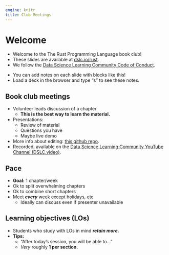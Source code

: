 ```yaml
---
engine: knitr
title: Club Meetings
---
```


# Welcome

- Welcome to the The Rust Programming Language book club! 
- These slides are available at [dslc.io/rust](https://dslc.io/rust).
- We follow the [Data Science Learning Community Code of Conduct](https://dslc.io/code_of_conduct.html).

::: notes
- You can add notes on each slide with blocks like this!
- Load a deck in the browser and type "s" to see these notes.
:::

## Book club meetings

-   Volunteer leads discussion of a chapter
    -   **This is the best way to learn the material.**
-   Presentations: 
    -   Review of material
    -   Questions you have
    -   Maybe live demo
-   More info about editing: [this github repo](https://github.com/r4ds/bookclub-rust).
-   Recorded, available on the [Data Science Learning Community YouTube Channel (DSLC.video)](http://dslc.video).

## Pace

-   **Goal:** 1 chapter/week
-   Ok to split overwhelming chapters
-   Ok to combine short chapters
-   Meet ***every*** week except holidays, etc
    -   Ideally can discuss even if presenter unavailable

## Learning objectives (LOs)

-   Students who study with LOs in mind ***retain more.***
-   **Tips:**
    -   "After today's session, you will be able to..."
    -   *Very* roughly **1 per section.**

